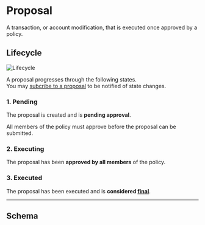 
# Proposal

A transaction, or account modification, that is executed once approved by a policy.

## Lifecycle

![Lifecycle](./lifecycle.png)

A proposal progresses through the following states.  
You may [subcribe to a proposal](./subscribe) to be notified of state changes.

### 1. Pending

The proposal is created and is **pending approval**.

All members of the policy must approve before the proposal can be submitted.

### 2. Executing

The proposal has been **approved by all members** of the policy.

### 3. Executed

The proposal has been executed and is **considered [final](https://v2-docs.zksync.io/dev/developer-guides/transactions/transactions.html#when-is-a-transaction-considered-final)**.

---

## Schema

<Schema />
